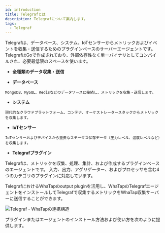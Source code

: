 ```yaml
---
id: introduction
title: Telegrafとは
description: Telegrafについて案内します。
tags:
  - Telegraf
---
```



Telegrafは、データベース、システム、IoTセンサーからメトリックおよびイベントを収集・送信するためのプラグインベースのサーバーエージェントです。TelegrafはGoで作成されており、外部依存性なく単一バイナリとしてコンパイルされ、必要最低限のスペースを使います。

-   **全種類のデータ収集・送信**

  -   **データベース**

    MongoDB、MySQL、Redisなどのデータソースに接続し、メトリックを収集・送信します。 

  -   **システム**

    現代的なクラウドプラットフォーム、コンテナ、オーケストレータースタックからメトリックを収集します。 
  
  -   **IoTセンサー**

    IoTセンサーおよびデバイスから重要なステータス保存データ（圧力レベル、温度レベルなど）を収集します。

-   **Telegrafプラグイン**

  Telegrafは、メトリックを収集、処理、集計、および作成するプラグインベースのエージェントです。 入力、出力、アグリゲーター、およびプロセッサを含む4つのカテゴリのプラグインに対応しています。

TelegrafにおけるWhaTapのoutput pluginを活用し、WhaTapのTelegrafエージェントをインストールしてTelegrafで収集するメトリックをWhaTap収集サーバーに送信することができます。 

![Telegraf - WhaTapの連携構造](/img/blog_46_01.png)

プラグインまたはエージェントのインストール方法および使い方を次のように提供します。

<DocCardList/>
